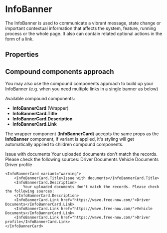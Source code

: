 
<Meta of={InfoBannerStories} />

# InfoBanner

The InfoBanner is used to communicate a vibrant message, state change or important contextual information that affects the system, feature, running process or the whole page. It also can contain related optional actions in the form of a link.

<Primary />

## Properties

<ArgTypes of={InfoBannerStories} />
<StyledSystemLinks
    component="InfoBanner"
    supportedProps={['space', 'layout', 'position', 'color', 'flexbox', 'grid-layout', 'background']}
/>

<Stories includePrimary={false} />

## Compound components approach

You may also use the compound components approach to build up your InfoBanner (e.g. when you need multiple links in a single banner as below)

Available compound components:

-   **InfoBannerCard** (Wrapper)
-   **InfoBannerCard.Title**
-   **InfoBannerCard.Description**
-   **InfoBannerCard.Link**

The wrapper component (**InfoBannerCard**) accepts the same props as the **InfoBanner** component, if variant is applied, it's styling will get automatically applied to children compound components.

<Unstyled>
    <InfoBannerCard variant="warning">
        <InfoBannerCard.Title>Issue with documents</InfoBannerCard.Title>
        <InfoBannerCard.Description>
            Your uploaded documents don't match the records. Please check the following sources:
        </InfoBannerCard.Description>
        <InfoBannerCard.Link href="https://wave.free-now.com/">Driver Documents</InfoBannerCard.Link>
        <InfoBannerCard.Link href="https://wave.free-now.com/">Vehicle Documents</InfoBannerCard.Link>
        <InfoBannerCard.Link href="https://wave.free-now.com/">Driver profile</InfoBannerCard.Link>
    </InfoBannerCard>
</Unstyled>

```tsx
<InfoBannerCard variant="warning">
    <InfoBannerCard.Title>Issue with documents</InfoBannerCard.Title>
    <InfoBannerCard.Description>
        Your uploaded documents don't match the records. Please check the following sources:
    </InfoBannerCard.Description>
    <InfoBannerCard.Link href="https://wave.free-now.com/">Driver Documents</InfoBannerCard.Link>
    <InfoBannerCard.Link href="https://wave.free-now.com/">Vehicle Documents</InfoBannerCard.Link>
    <InfoBannerCard.Link href="https://wave.free-now.com/">Driver profile</InfoBannerCard.Link>
</InfoBannerCard>
```
